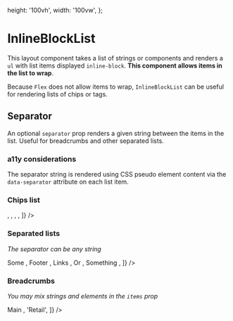

  height: '100vh',
  width: '100vw',
};

<Meta title="Layout|InlineBlockList" decorators={[withKnobs]} component={InlineBlockList} />

# InlineBlockList

<Story name="Knobs">
  <InlineBlockList
    separator={text('separator', '✈️')}
    items={['New York', 'Paris', 'Schenectady', 'Los Angeles', 'Hong Kong']}
  />
</Story>

This layout component takes a list of strings or components and renders a `ul` with list
items displayed `inline-block`. **This component allows items in the list to wrap**.

Because `Flex` does not allow items to wrap, `InlineBlockList` can be useful for rendering
lists of chips or tags.

## Separator

An optional `separator` prop renders a given string between the items in the list. Useful
for breadcrumbs and other separated lists.

### a11y considerations
The separator string is rendered using CSS pseudo element content via the `data-separator`
attribute on each list item.

<Props of={InlineBlockList} />

### Chips list

<Preview>
  <Story name="Chips list">
    <InlineBlockList
      items={[
        <Chip key="horses" onClose={noop} label="Horses" theme="outline" />,
        <Chip key="wombats" onClose={noop} label="Wombats" theme="outline" />,
        <Chip key="seals" onClose={noop} label="Seals" theme="outline" />,
        <Chip key="dogs" onClose={noop} label="Dogs" theme="outline" />,
      ]}
    />
  </Story>
</Preview>

### Separated lists
*The separator can be any string*

<Preview>
  <Story name="Separated lists">
    <div>
      <div className="padding--all">
        <InlineBlockList
          separator={select(
            'Separator',
            {
              Pipe: '|',
              Middot: '・',
              Claps: '👏',
            },
            '|'
          )}
          items={[
            <a key="some" className="type--link">
              Some
            </a>,
            <a key="footer" className="type--link">
              Footer
            </a>,
            <a key="links" className="type--link">
              Links
            </a>,
            <a key="or" className="type--link">
              Or
            </a>,
            <a key="something" className="type--link">
              Something
            </a>,
          ]}
        />
      </div>
    </div>
  </Story>
</Preview>

### Breadcrumbs
*You may mix strings and elements in the `items` prop*

<Preview>
  <Story name="Breadcrumbs">
    <div>
      <div className="padding--all">
        <InlineBlockList
          separator="/"
          items={[
            <a key="main" className="type--link">
              Main
            </a>,
            'Retail',
          ]}
        />
      </div>
      <div className="padding--all">
        <InlineBlockList separator=">" items={['Market Sizings', 'Retail', 'India']} />
      </div>
    </div>
  </Story>
</Preview>
